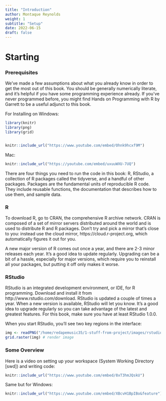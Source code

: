 ```yaml
---
title: "Introduction"
author: Montaque Reynolds
weight: 1
subtitle: "Setup"
date: 2022-06-15
draft: false
---
```


# Starting

### Prerequisites

We’ve made a few assumptions about what you already know in order to get the most out of this book. You should be generally numerically literate, and it’s helpful if you have some programming experience already. If you’ve never programmed before, you might find Hands on Programming with R by Garrett to be a useful adjunct to this book.

For Installing on Windows:

```r
library(knitr)
library(png)
library(grid)


knitr::include_url("https://www.youtube.com/embed/Ohnk9hcxf9M")
```

Mac:

```r
knitr::include_url("https://youtube.com/embed/uxuuWXU-7UQ")
```

There are four things you need to run the code in this book: R, RStudio, a collection of R packages called the tidyverse, and a handful of other packages. Packages are the fundamental units of reproducible R code. They include reusable functions, the documentation that describes how to use them, and sample data.

### R

To download R, go to CRAN, the comprehensive R archive network. CRAN is composed of a set of mirror servers distributed around the world and is used to distribute R and R packages. Don’t try and pick a mirror that’s close to you: instead use the cloud mirror, https://cloud.r-project.org, which automatically figures it out for you.

A new major version of R comes out once a year, and there are 2-3 minor releases each year. It’s a good idea to update regularly. Upgrading can be a bit of a hassle, especially for major versions, which require you to reinstall all your packages, but putting it off only makes it worse.

### RStudio
RStudio is an integrated development environment, or IDE, for R programming. Download and install it from http://www.rstudio.com/download. RStudio is updated a couple of times a year. When a new version is available, RStudio will let you know. It’s a good idea to upgrade regularly so you can take advantage of the latest and greatest features. For this book, make sure you have at least RStudio 1.0.0.

When you start RStudio, you’ll see two key regions in the interface:

```r

img <- readPNG("/home/redapemusic35/1-stuff-from-project/images/rstudio-console.png") # readPNG to read in image
grid.raster(img) # render image
```

### Some Overview

Here is a video on setting up your workspace (System Working Directory [swd]) and writing code:

```r
knitr::include_url("https://www.youtube.com/embed/8xT3hmJQskU")

```

Same but for Windows:

```r
knitr::include_url("https://www.youtube.com/embed/XBcvH1BpIBo&feature")

```
